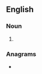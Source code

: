 ==English==

===Noun===
{{head|en|noun plural form}}

# {{plural of|novice|lang=en}}

===Anagrams===
* {{anagrams|en|a=ceinosv|cenovis}}